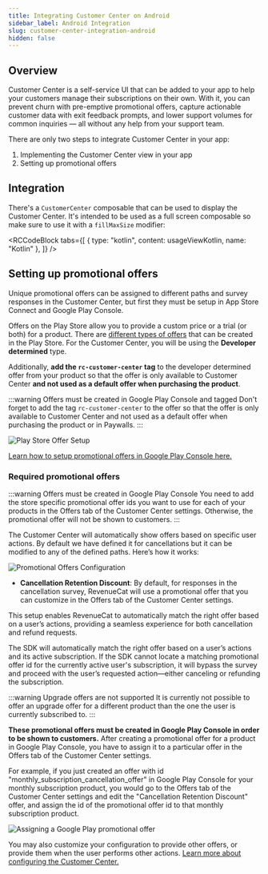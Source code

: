 ```yaml
---
title: Integrating Customer Center on Android
sidebar_label: Android Integration
slug: customer-center-integration-android
hidden: false
---
```



<YouTubeEmbed videoId="yraB5gQCUPE" title="Integrating the Customer Center" />

## Overview

Customer Center is a self-service UI that can be added to your app to help your customers manage their subscriptions on their own. With it, you can prevent churn with pre-emptive promotional offers, capture actionable customer data with exit feedback prompts, and lower support volumes for common inquiries — all without any help from your support team.

There are only two steps to integrate Customer Center in your app:

1. Implementing the Customer Center view in your app
2. Setting up promotional offers

## Integration

There's a `CustomerCenter` composable that can be used to display the Customer Center. It's intended to be used as a full screen composable so make sure to use it with a `fillMaxSize` modifier:


<RCCodeBlock
  tabs={[
    { type: "kotlin", content: usageViewKotlin, name: "Kotlin" },
  ]}
/>

## Setting up promotional offers

Unique promotional offers can be assigned to different paths and survey responses in the Customer Center, but first they must be setup in App Store Connect and Google Play Console.

Offers on the Play Store allow you to provide a custom price or a trial (or both) for a product. There are [different types of offers](/subscription-guidance/subscription-offers/google-play-offers#eligibility-criteria) that can be created in the Play Store. For the Customer Center, you will be using the **Developer determined** type.

Additionally, **add the `rc-customer-center` tag** to the developer determined offer from your product so that the offer is only available to Customer Center **and not used as a default offer when purchasing the product**. 

:::warning Offers must be created in Google Play Console and tagged
Don't forget to add the tag `rc-customer-center` to the offer so that the offer is only available to Customer Center and not used as a default offer when purchasing the product or in Paywalls.
:::

![Play Store Offer Setup](/images/customer-center/play-store-offer.png)

[Learn how to setup promotional offers in Google Play Console here.](/subscription-guidance/subscription-offers/google-play-offers#promotional-offers)

### Required promotional offers

:::warning Offers must be created in Google Play Console
You need to add the store specific promotional offer ids you want to use for each of your products in the Offers tab of the Customer Center settings. Otherwise, the promotional offer will not be shown to customers.
:::

The Customer Center will automatically show offers based on specific user actions. By default we have defined it for cancellations but it can be modified to any of the defined paths. Here’s how it works:

![Promotional Offers Configuration](/images/customer-center-promo-offers-config.png)

- **Cancellation Retention Discount**: By default, for responses in the cancellation survey, RevenueCat will use a promotional offer that you can customize in the Offers tab of the Customer Center settings.

This setup enables RevenueCat to automatically match the right offer based on a user’s actions, providing a seamless experience for both cancellation and refund requests.

The SDK will automatically match the right offer based on a user’s actions and its active subscription. If the SDK cannot locate a matching promotional offer id for the currently active user's subscription, it will bypass the survey and proceed with the user’s requested action—either canceling or refunding the subscription.

:::warning Upgrade offers are not supported
It is currently not possible to offer an upgrade offer for a different product than the one the user is currently subscribed to.
:::

**These promotional offers must be created in Google Play Console in order to be shown to customers.** After creating a promotional offer for a product in Google Play Console, you have to assign it to a particular offer in the Offers tab of the Customer Center settings.

For example, if you just created an offer with id "monthly_subscription_cancellation_offer" in Google Play Console for your monthly subscription product, you would go to the Offers tab of the Customer Center settings and edit the "Cancellation Retention Discount" offer, and assign the id of the promotional offer id to that monthly subscription product.

![Assigning a Google Play promotional offer](/images/customer-center-assign-promo-offer.png)

You may also customize your configuration to provide other offers, or provide them when the user performs other actions. [Learn more about configuring the Customer Center.](/tools/customer-center/customer-center-configuration)
